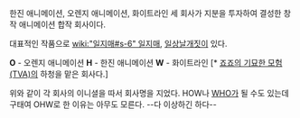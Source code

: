 한진 애니메이션, 오렌지 애니메이션, 화이트라인 세 회사가 지분을 투자하여 결성한 창작 애니메이션 합작 회사이다.

대표적인 작품으로 [[wiki:"일지매#s-6" 일지매]], [[일상날개짓]]이 있다.

'''O''' - 오렌지 애니메이션
'''H''' - 한진 애니메이션
'''W''' - 화이트라인 [* [[죠죠의 기묘한 모험(TVA)]]의 하청을 맡은 회사다.]

위와 같이 각 회사의 이니셜을 따서 회사명을 지었다. HOW나 [[WHO]]가 될 수도 있는데 구태여 OHW로 한 이유는 아무도 모른다. --다 이상하긴 하다--

